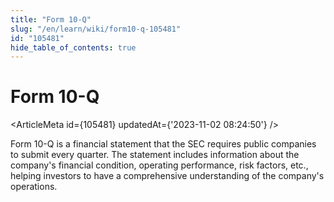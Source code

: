 ```yaml
---
title: "Form 10-Q"
slug: "/en/learn/wiki/form10-q-105481"
id: "105481"
hide_table_of_contents: true
---
```



<Breadcrumbs current="Form 10-Q" />

# Form 10-Q

<ArticleMeta id={105481} updatedAt={'2023-11-02 08:24:50'} />
<div className='border-solid border-b border-t-0 my-4 border-[var(--ifm-color-gray-300)]' />

Form 10-Q is a financial statement that the SEC requires public companies to submit every quarter. The statement includes information about the company's financial condition, operating performance, risk factors, etc., helping investors to have a comprehensive understanding of the company's operations.
